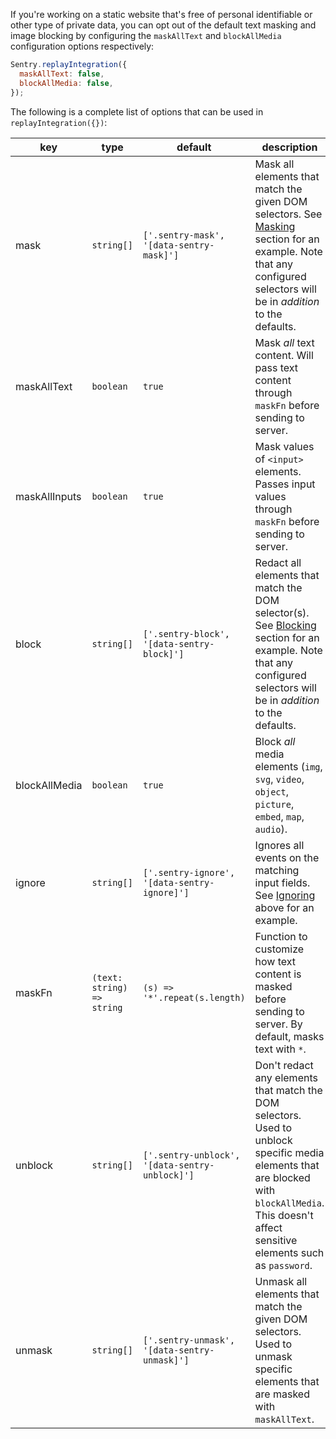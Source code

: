 If you're working on a static website that's free of personal identifiable or other type of private data,
you can opt out of the default text masking and image blocking by configuring the `maskAllText` and `blockAllMedia` configuration options respectively:

```javascript
Sentry.replayIntegration({
  maskAllText: false,
  blockAllMedia: false,
});
```

The following is a complete list of options that can be used in `replayIntegration({})`:

| key           | type                       | default                                        | description                                                                                                                                                                                       |
| ------------- | -------------------------- | ---------------------------------------------- | ------------------------------------------------------------------------------------------------------------------------------------------------------------------------------------------------- |
| mask          | `string[]`                 | `['.sentry-mask', '[data-sentry-mask]']`       | Mask all elements that match the given DOM selectors. See [Masking](#masking) section for an example. Note that any configured selectors will be in _addition_ to the defaults.                   |
| maskAllText   | `boolean`                  | `true`                                         | Mask _all_ text content. Will pass text content through `maskFn` before sending to server.                                                                                                        |
| maskAllInputs | `boolean`                  | `true`                                         | Mask values of `<input>` elements. Passes input values through `maskFn` before sending to server.                                                                                                 |
| block         | `string[]`                 | `['.sentry-block', '[data-sentry-block]']`     | Redact all elements that match the DOM selector(s). See [Blocking](#blocking) section for an example. Note that any configured selectors will be in _addition_ to the defaults.                   |
| blockAllMedia | `boolean`                  | `true`                                         | Block _all_ media elements (`img`, `svg`, `video`, `object`, `picture`, `embed`, `map`, `audio`).                                                                                                 |
| ignore        | `string[]`                 | `['.sentry-ignore', '[data-sentry-ignore]']`   | Ignores all events on the matching input fields. See [Ignoring](#ignoring) above for an example.                                                                                                  |
| maskFn        | `(text: string) => string` | `(s) => '*'.repeat(s.length)`                  | Function to customize how text content is masked before sending to server. By default, masks text with `*`.                                                                                       |
| unblock       | `string[]`                 | `['.sentry-unblock', '[data-sentry-unblock]']` | Don't redact any elements that match the DOM selectors. Used to unblock specific media elements that are blocked with `blockAllMedia`. This doesn't affect sensitive elements such as `password`. |
| unmask        | `string[]`                 | `['.sentry-unmask', '[data-sentry-unmask]']`   | Unmask all elements that match the given DOM selectors. Used to unmask specific elements that are masked with `maskAllText`.                                                                      |

